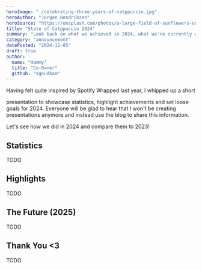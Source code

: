 ```yaml
---
heroImage: "./celebrating-three-years-of-catppuccin.jpg"
heroAuthor: "Jorgen Hendriksen"
heroSource: "https://unsplash.com/photos/a-large-field-of-sunflowers-under-a-cloudy-sky-H_cQ7I2FPqk"
title: "State of Catppuccin 2024"
summary: "Look back on what we achieved in 2024, what we're currently working on and what to expect going forward in 2025!"
category: "announcement"
datePosted: "2024-12-05"
draft: true
author:
  name: "Hammy"
  title: "Co-Owner"
  github: "sgoudham"
---
```


Having felt quite inspired by Spotify Wrapped last year, I whipped up a short
<Link href="https://github.com/catppuccin/community/blob/main/presentations/state-of-catppuccin-2023.pdf" external>presentation</Link>
to showcase statistics, highlight achievements and set loose goals for 2024.
Everyone will be glad to hear that I won't be creating presentations anymore
and instead use the blog to share this information.

Let's see how we did in 2024 and compare them to 2023!

## Statistics

TODO

## Highlights

TODO

## The Future (2025)

TODO

## Thank You \<3

TODO
